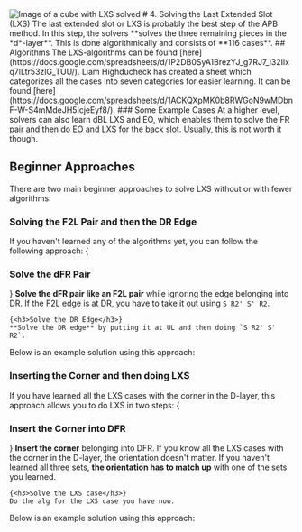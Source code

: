 
<Image src="/images/tutorial/lxs.svg" width={200} height={200} alt="Image of a cube with LXS solved"/>
# 4. Solving the Last Extended Slot (LXS)
The last extended slot or LXS is probably the best step of the APB method. In this step, the solvers **solves the three remaining pieces in the *d*-layer**. This is done algorithmically and consists of **116 cases**.
## Algorithms
The LXS-algorithms can be found [here](https://docs.google.com/spreadsheets/d/1P2DB0SyA1BrezYJ_g7RJ7_l32Ilxq7lLtr53zlG_TUU/). Liam Highducheck has created a sheet which categorizes all the cases into seven categories for easier learning. It can be found [here](https://docs.google.com/spreadsheets/d/1ACKQXpMK0b8RWGoN9wMDbnF-W-S4mMdeJH5IcjeEyf8/).
### Some Example Cases
<twisty-player
    experimentalStickeringMaskOrbits="EDGES:----IIII----,CORNERS:----IIII"
    experimental-setup-anchor="end"
    experimental-setup-alg="x2"
    alg="R U2' R' U2 R' U2' R2 U2' R"
    hint-facelets="none"
    camera-latitude="45"
    camera-longitude="25"
    color-scheme="dark"
/>
<twisty-player
    experimentalStickeringMaskOrbits="EDGES:----IIII----,CORNERS:----IIII"
    experimental-setup-anchor="end"
    experimental-setup-alg="x2"
    alg="R' U' R' U' R U2 R"
    hint-facelets="none"
    camera-latitude="45"
    camera-longitude="25"
    color-scheme="dark"
/>
<twisty-player
    experimentalStickeringMaskOrbits="EDGES:----IIII----,CORNERS:----IIII"
    experimental-setup-anchor="end"
    experimental-setup-alg="x2"
    alg="R U R' U' R U' R' U R' U' R U R"
    hint-facelets="none"
    camera-latitude="45"
    camera-longitude="25"
    color-scheme="dark"
/>

<Callout type="default">
    At a higher level, solvers can also learn dBL LXS and EO, which enables them to solve the FR pair and then do EO and LXS for the back slot. Usually, this is not worth it though.
</Callout>

## Beginner Approaches
There are two main beginner approaches to solve LXS without or with fewer algorithms:
### Solving the F2L Pair and then the DR Edge
If you haven't learned any of the algorithms yet, you can follow the following approach:
<Steps>
    {<h3>Solve the dFR Pair</h3>}
    **Solve the dFR pair like an F2L pair** while ignoring the edge belonging into DR. If the F2L edge is at DR, you have to take it out using `S R2' S' R2`.

    {<h3>Solve the DR Edge</h3>}
    **Solve the DR edge** by putting it at UL and then doing `S R2' S' R2`.
</Steps>
Below is an example solution using this approach:
<twisty-player
    id="lxs-beginner1"
    experimentalStickeringMaskOrbits="EDGES:----IIII----,CORNERS:----IIII"
    experimental-setup-anchor="end"
    experimental-setup-alg="x2"
    alg="
        S R2' S' R2 R U2' R' U R U' R' U2 S R2' S' R2
    "
    hint-facelets="none"
    camera-latitude="45"
    camera-longitude="25"
    color-scheme="dark"
/>

### Inserting the Corner and then doing LXS
If you have learned all the LXS cases with the corner in the D-layer, this approach allows you to do LXS in two steps:
<Steps>
    {<h3>Insert the Corner into DFR</h3>}
    **Insert the corner** belonging into DFR. If you know all the LXS cases with the corner in the D-layer, the orientation doesn't matter. If you haven't learned all three sets, **the orientation has to match up** with one of the sets you learned. 

    {<h3>Solve the LXS case</h3>}
    Do the alg for the LXS case you have now.
</Steps>
Below is an example solution using this approach:
<twisty-player
    id="lxs-beginner1"
    experimentalStickeringMaskOrbits="EDGES:----IIII----,CORNERS:----IIII"
    experimental-setup-anchor="end"
    experimental-setup-alg="x2"
    alg="
        U' R U R' U2 R U' R' U R' U2' R U2 R
    "
    hint-facelets="none"
    camera-latitude="45"
    camera-longitude="25"
    color-scheme="dark"
/>

